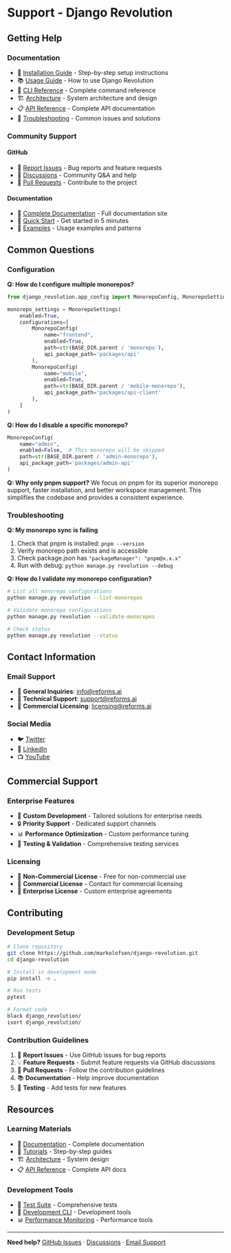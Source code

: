 # Support - Django Revolution

## Getting Help

### Documentation
- 📖 [Installation Guide](/docs/installation) - Step-by-step setup instructions
- 📚 [Usage Guide](/docs/usage) - How to use Django Revolution
- 🔧 [CLI Reference](/docs/cli-reference) - Complete command reference
- 🏗️ [Architecture](/docs/architecture) - System architecture and design
- 📋 [API Reference](/docs/api-reference) - Complete API documentation
- 🐛 [Troubleshooting](/docs/troubleshooting) - Common issues and solutions

### Community Support

#### GitHub
- 🐛 [Report Issues](https://github.com/markolofsen/django-revolution/issues) - Bug reports and feature requests
- 💬 [Discussions](https://github.com/markolofsen/django-revolution/discussions) - Community Q&A and help
- 📝 [Pull Requests](https://github.com/markolofsen/django-revolution/pulls) - Contribute to the project

#### Documentation
- 📖 [Complete Documentation](https://revolution.reforms.ai/) - Full documentation site
- 🎯 [Quick Start](https://revolution.reforms.ai/docs/installation) - Get started in 5 minutes
- 🧪 [Examples](https://revolution.reforms.ai/docs/usage) - Usage examples and patterns

## Common Questions

### Configuration

**Q: How do I configure multiple monorepos?**
```python
from django_revolution.app_config import MonorepoConfig, MonorepoSettings

monorepo_settings = MonorepoSettings(
    enabled=True,
    configurations=[
        MonorepoConfig(
            name="frontend",
            enabled=True,
            path=str(BASE_DIR.parent / 'monorepo'),
            api_package_path='packages/api'
        ),
        MonorepoConfig(
            name="mobile",
            enabled=True,
            path=str(BASE_DIR.parent / 'mobile-monorepo'),
            api_package_path='packages/api-client'
        ),
    ]
)
```

**Q: How do I disable a specific monorepo?**
```python
MonorepoConfig(
    name="admin",
    enabled=False,  # This monorepo will be skipped
    path=str(BASE_DIR.parent / 'admin-monorepo'),
    api_package_path='packages/admin-api'
)
```

**Q: Why only pnpm support?**
We focus on pnpm for its superior monorepo support, faster installation, and better workspace management. This simplifies the codebase and provides a consistent experience.

### Troubleshooting

**Q: My monorepo sync is failing**
1. Check that pnpm is installed: `pnpm --version`
2. Verify monorepo path exists and is accessible
3. Check package.json has `"packageManager": "pnpm@x.x.x"`
4. Run with debug: `python manage.py revolution --debug`

**Q: How do I validate my monorepo configuration?**
```bash
# List all monorepo configurations
python manage.py revolution --list-monorepos

# Validate monorepo configurations
python manage.py revolution --validate-monorepos

# Check status
python manage.py revolution --status
```

## Contact Information

### Email Support
- 📧 **General Inquiries**: info@reforms.ai
- 🐛 **Technical Support**: support@reforms.ai
- 💼 **Commercial Licensing**: licensing@reforms.ai

### Social Media
- 🐦 [Twitter](https://twitter.com/unrealos)
- 💼 [LinkedIn](https://linkedin.com/company/unrealos)
- 📺 [YouTube](https://youtube.com/@unrealos)

## Commercial Support

### Enterprise Features
- 🏢 **Custom Development** - Tailored solutions for enterprise needs
- 🔒 **Priority Support** - Dedicated support channels
- 📊 **Performance Optimization** - Custom performance tuning
- 🧪 **Testing & Validation** - Comprehensive testing services

### Licensing
- 📄 **Non-Commercial License** - Free for non-commercial use
- 💼 **Commercial License** - Contact for commercial licensing
- 🏢 **Enterprise License** - Custom enterprise agreements

## Contributing

### Development Setup
```bash
# Clone repository
git clone https://github.com/markolofsen/django-revolution.git
cd django-revolution

# Install in development mode
pip install -e .

# Run tests
pytest

# Format code
black django_revolution/
isort django_revolution/
```

### Contribution Guidelines
1. 🐛 **Report Issues** - Use GitHub issues for bug reports
2. 💡 **Feature Requests** - Submit feature requests via GitHub discussions
3. 🔧 **Pull Requests** - Follow the contribution guidelines
4. 📚 **Documentation** - Help improve documentation
5. 🧪 **Testing** - Add tests for new features

## Resources

### Learning Materials
- 📖 [Documentation](https://revolution.reforms.ai/) - Complete documentation
- 🎯 [Tutorials](https://revolution.reforms.ai/docs/usage) - Step-by-step guides
- 🏗️ [Architecture](https://revolution.reforms.ai/docs/architecture) - System design
- 📋 [API Reference](https://revolution.reforms.ai/docs/api-reference) - Complete API docs

### Development Tools
- 🧪 [Test Suite](https://github.com/markolofsen/django-revolution/tree/main/tests) - Comprehensive tests
- 🔧 [Development CLI](https://revolution.reforms.ai/docs/cli-reference) - Development tools
- 📊 [Performance Monitoring](https://revolution.reforms.ai/docs/usage#performance-monitoring) - Performance tools

---

**Need help?** [GitHub Issues](https://github.com/markolofsen/django-revolution/issues) · [Discussions](https://github.com/markolofsen/django-revolution/discussions) · [Email Support](mailto:support@reforms.ai) 